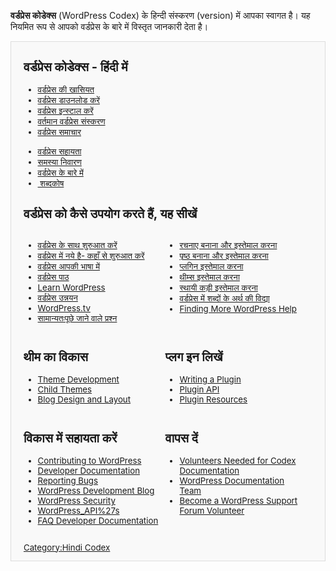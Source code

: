 <strong>वर्डप्रेस कोडेक्स</strong> (WordPress Codex) के हिन्दी संस्करण (version) में आपका स्वागत है। यह नियमित रूप से आपको वर्डप्रेस के बारे में विस्तृत जानकारी देता है।
<!--        PORTAL LIST        -->
<div style="background:#f9f9f9;border:1px solid #ddd;font-size:95%;padding-left:1.5em;">
== वर्डप्रेस कोडेक्स - हिंदी में ==
<ul style="float:left; width:200px;list-style:none;margin-bottom:10px;">
<li>[[hi:WordPress Features | वर्डप्रेस की खासियत]]</li>
<li>[http://wordpress.org/download/ वर्डप्रेस डाउनलोड करें]</li>
<li>[[hi:Installing WordPress | वर्डप्रेस इन्स्टाल करें]]</li>
<li>[[Version {{CurrentVersion}}|वर्तमान वर्डप्रेस संस्करण]]</li>
<li>[http://wordpress.org/news/ वर्डप्रेस समाचार ]</li>
</ul>

<ul style="float:left; width:200px;list-style:none;margin-bottom:10px;">
<li>[http://wordpress.org/support/ वर्डप्रेस सहायता]</li>
<li>[[hi:Troubleshooting | समस्या निवारण]]</li>
<li>[[hi:About WordPress | वर्डप्रेस के बारे में]]</li>
<li>[[hi:Glossary | शब्दकोष]]</li>
</ul><span style="display:block;clear:left;"></span>

== वर्डप्रेस को कैसे उपयोग करते हैं, यह सीखें==
<div>
<div style="width:45%;float:left;padding-right:10px;">
* [[वर्डप्रेस के साथ शुरुआत करें]]
* [[वर्डप्रेस में नये है- कहाँ से शुरुआत करें]]
* [[वर्डप्रेस आपकी भाषा में]]
* [[वर्डप्रेस पाठ]]
* [http://learn.wordpress.com/ Learn WordPress]
* [[वर्डप्रेस उन्नयन]]
* [http://wordpress.tv/ WordPress.tv]
* [[FAQ|सामान्यतःपूछे जाने वाले प्रश्न]]

</div><div style="width:45%;float:left">
* [[रचना|रचनाए बनाना और इस्तेमाल करना ]]
* [[पृष्ट|पृष्ठ बनाना और इस्तेमाल करना ]]
* [[प्लगिन|प्लगिन इस्तेमाल करना]]
* [[थीम्स |थीम्स इस्तेमाल करना]]
* [[स्थायी कड़ी इस्तेमाल करना]]
* [[वर्डप्रेस में शब्दों के अर्थ की विद्या]]
* [[Getting_More_Help|Finding More WordPress Help]]
</div>
<div style="clear:both;"></div>
</div>
<div>
<div style="width:45%;float:left;padding-right:10px;">

== थीम का विकास ==
* [[Theme Development]]
* [[Child Themes]]
* [[Blog Design and Layout]]

</div><div style="width:45%;float:left">

== प्लग इन लिखें ==
* [[Writing a Plugin]]
* [[Plugin API]]
* [[Plugin Resources]]
</div>
<div style="clear:both;"></div>
</div>

<div>
<div style="width:45%;float:left;padding-right:10px;">

== विकास में सहायता करें ==
* [[Contributing to WordPress]]
* [[Developer Documentation]]
* [[Reporting Bugs]]
* [http://wpdevel.wordpress.com/ WordPress Development Blog]
* [[Hardening_WordPress|WordPress Security]]
* [[WordPress_API%27s]]
* [[FAQ Developer Documentation]]

</div><div style="width:45%;float:left">

== वापस दें  ==
* [[Codex:Contributing|Volunteers Needed for Codex Documentation]]
* [[Documentation team|WordPress Documentation Team]]
* [[Support_Forum_Volunteers|Become a WordPress Support Forum Volunteer]]
</div>
<div style="clear:both;"></div>
</div>

{{Browsebar}}
{{Languages|
{{en}}
{{ar}}
{{bg}}
{{bs}}
{{cs}}
{{de}}
{{es}}
{{fi}}
{{fr}}
{{he}}
{{hi}}
{{hr}}
{{hu}}
{{id}}
{{it}}
{{ja/top}}
{{ka}}
{{km}}
{{ko}}
{{mk}}
{{nl}}
{{pl}}
{{pt}}
{{pt-br}} 
{{ru}}
{{ro}}
{{sk}}
{{sl}}
{{sq}}
{{sv}}
{{th}}
{{tr}}
{{uk|??????? ????????}}
{{vi}}
{{zh-cn}}
{{zh-tw}}
}}

{{hi:Copyedit}}
[[Category:Hindi Codex]]